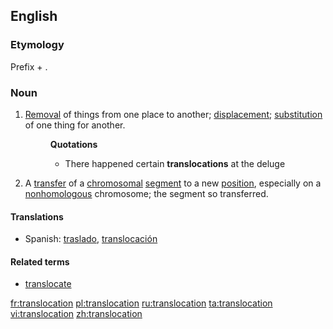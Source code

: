 ==English==

===Etymology===
Prefix {{term|trans-}} + {{term|location}}.

===Noun===
{{en-noun}}

# [[removal|Removal]] of things from one place to another; [[displacement]]; [[substitution]] of one thing for another.
#:'''Quotations'''
#:*There happened certain '''translocations''' at the deluge
# {{genetics}} A [[transfer]] of a [[chromosomal]] [[segment]] to a new [[position]], especially on a [[nonhomologous]] chromosome; the segment so transferred.

====Translations====
{{trans-top|Removal from one place to another; displacement}}
{{trans-mid}}
*Spanish: [[traslado]], [[translocación]]
{{trans-bottom}}


====Related terms====
*[[translocate]]

[[fr:translocation]]
[[pl:translocation]]
[[ru:translocation]]
[[ta:translocation]]
[[vi:translocation]]
[[zh:translocation]]